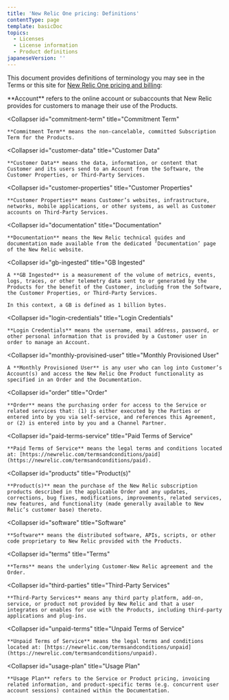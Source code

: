 ```yaml
---
title: 'New Relic One pricing: Definitions'
contentType: page
template: basicDoc
topics:
  - Licenses
  - License information
  - Product definitions
japaneseVersion: ''
---
```


This document provides definitions of terminology you may see in the Terms or this site for [New Relic One pricing and billing](https://docs.newrelic.com/docs/accounts/accounts-billing/new-relic-one-pricing-users/pricing-billing):

<CollapserGroup>
  <Collapser
    id="account"
    title="Account"
  >
    **Account** refers to the online account or subaccounts that New Relic provides for customers to manage their use of the Products.
  </Collapser>

  <Collapser
    id="commitment-term"
    title="Commitment Term"
  >
    **Commitment Term** means the non-cancelable, committed Subscription Term for the Products.
  </Collapser>

  <Collapser
    id="customer-data"
    title="Customer Data"
  >
    **Customer Data** means the data, information, or content that Customer and its users send to an Account from the Software, the Customer Properties, or Third-Party Services.
  </Collapser>

  <Collapser
    id="customer-properties"
    title="Customer Properties"
  >
    **Customer Properties** means Customer’s websites, infrastructure, networks, mobile applications, or other systems, as well as Customer accounts on Third-Party Services.
  </Collapser>

  <Collapser
    id="documentation"
    title="Documentation"
  >
    **Documentation** means the New Relic technical guides and documentation made available from the dedicated ‘Documentation’ page of the New Relic website.
  </Collapser>

  <Collapser
    id="gb-ingested"
    title="GB Ingested"
  >
    A **GB Ingested** is a measurement of the volume of metrics, events, logs, traces, or other telemetry data sent to or generated by the Products for the benefit of the Customer, including from the Software, the Customer Properties, or Third-Party Services.

    In this context, a GB is defined as 1 billion bytes.
  </Collapser>

  <Collapser
    id="login-credentials"
    title="Login Credentials"
  >
    **Login Credentials** means the username, email address, password, or other personal information that is provided by a Customer user in order to manage an Account.
  </Collapser>

  <Collapser
    id="monthly-provisined-user"
    title="Monthly Provisioned User"
  >
    A **Monthly Provisioned User** is any user who can log into Customer’s Account(s) and access the New Relic One Product functionality as specified in an Order and the Documentation.
  </Collapser>

  <Collapser
    id="order"
    title="Order"
  >
    **Order** means the purchasing order for access to the Service or related services that: (1) is either executed by the Parties or entered into by you via self-service, and references this Agreement, or (2) is entered into by you and a Channel Partner.
  </Collapser>

  <Collapser
    id="paid-terms-service"
    title="Paid Terms of Service"
  >
    **Paid Terms of Service** means the legal terms and conditions located at: [https://newrelic.com/termsandconditions/paid](https://newrelic.com/termsandconditions/paid).
  </Collapser>

  <Collapser
    id="products"
    title="Product(s)"
  >
    **Product(s)** mean the purchase of the New Relic subscription products described in the applicable Order and any updates, corrections, bug fixes, modifications, improvements, related services, new features, and functionality (made generally available to New Relic’s customer base) thereto.
  </Collapser>

  <Collapser
    id="software"
    title="Software"
  >
    **Software** means the distributed software, APIs, scripts, or other code proprietary to New Relic provided with the Products.
  </Collapser>

  <Collapser
    id="terms"
    title="Terms"
  >
    **Terms** means the underlying Customer-New Relic agreement and the Order.
  </Collapser>

  <Collapser
    id="third-parties"
    title="Third-Party Services"
  >
    **Third-Party Services** means any third party platform, add-on, service, or product not provided by New Relic and that a user integrates or enables for use with the Products, including third-party applications and plug-ins.
  </Collapser>

  <Collapser
    id="unpaid-terms"
    title="Unpaid Terms of Service"
  >
    **Unpaid Terms of Service** means the legal terms and conditions located at: [https://newrelic.com/termsandconditions/unpaid](https://newrelic.com/termsandconditions/unpaid).
  </Collapser>

  <Collapser
    id="usage-plan"
    title="Usage Plan"
  >
    **Usage Plan** refers to the Service or Product pricing, invoicing related information, and product-specific terms (e.g. concurrent user account sessions) contained within the Documentation.
  </Collapser>
</CollapserGroup>
